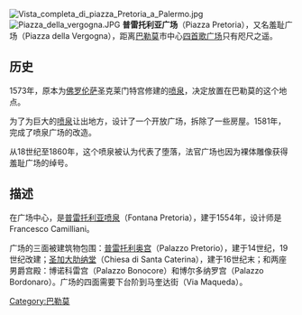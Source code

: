 {{Coord|38.1156851|13.3619987|type:landmark_region:IT_source:GoogleMaps|display=title}}
[[Image:Vista_completa_di_piazza_Pretoria_a_Palermo.jpg|thumb]]
[[Image:Piazza_della_vergogna.JPG|thumb]]
'''普雷托利亚广场'''（Piazza Pretoria），又名羞耻广场（Piazza della Vergogna），距离[[巴勒莫|巴勒莫]]市中心[[四首歌广场|四首歌广场]]只有咫尺之遥。

==历史==
1573年，原本为[[佛罗伦萨|佛罗伦萨]]圣克莱门特宫修建的[[喷泉|喷泉]]，决定放置在巴勒莫的这个地点。 

为了为巨大的[[喷泉|喷泉]]让出地方，设计了一个开放广场，拆除了一些房屋。1581年，完成了喷泉广场的改造。 

从18世纪至1860年，这个喷泉被认为代表了堕落，法官广场也因为裸体雕像获得羞耻广场的绰号。

== 描述 == 
在广场中心，是[[普雷托利亚喷泉|普雷托利亚喷泉]]（Fontana Pretoria），建于1554年，设计师是Francesco Camilliani。

广场的三面被建筑物包围：[[普雷托利奥宫|普雷托利奥宫]]（Palazzo Pretorio），建于14世纪，19世纪改建；[[圣加大肋纳堂_(巴勒莫)|圣加大肋纳堂]]（Chiesa di Santa Caterina），建于16世纪末；和两座男爵宫殿：博诺科雷宫（Palazzo Bonocore）和博尔多纳罗宫（Palazzo Bordonaro）。广场的四面需要下台阶到马奎达街（Via Maqueda）。

[[Category:巴勒莫|Category:巴勒莫]]